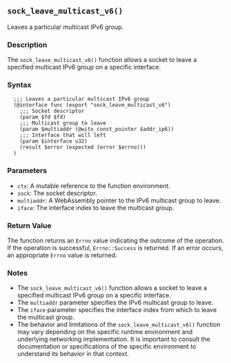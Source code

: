 ## `sock_leave_multicast_v6()`

Leaves a particular multicast IPv6 group.

### Description

The `sock_leave_multicast_v6()` function allows a socket to leave a specified multicast IPv6 group on a specific interface.

### Syntax

```ebnf
  ;;; Leaves a particular multicast IPv6 group
  (@interface func (export "sock_leave_multicast_v6")
    ;;; Socket descriptor
    (param $fd $fd)
    ;;; Multicast group to leave
    (param $multiaddr (@witx const_pointer $addr_ip6))
    ;;; Interface that will left
    (param $interface u32)
    (result $error (expected (error $errno)))
  )
```
### Parameters

- `ctx`: A mutable reference to the function environment.
- `sock`: The socket descriptor.
- `multiaddr`: A WebAssembly pointer to the IPv6 multicast group to leave.
- `iface`: The interface index to leave the multicast group.

### Return Value

The function returns an `Errno` value indicating the outcome of the operation. If the operation is successful, `Errno::Success` is returned. If an error occurs, an appropriate `Errno` value is returned.

### Notes

- The `sock_leave_multicast_v6()` function allows a socket to leave a specified multicast IPv6 group on a specific interface.
- The `multiaddr` parameter specifies the IPv6 multicast group to leave.
- The `iface` parameter specifies the interface index from which to leave the multicast group.
- The behavior and limitations of the `sock_leave_multicast_v6()` function may vary depending on the specific runtime environment and underlying networking implementation. It is important to consult the documentation or specifications of the specific environment to understand its behavior in that context.
